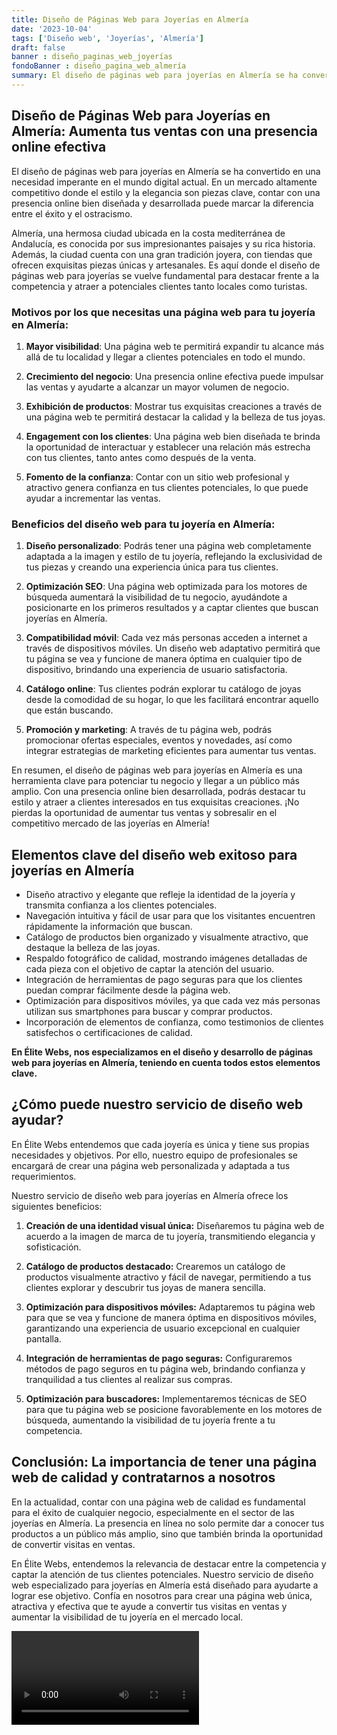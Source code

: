 ```yaml
---
title: Diseño de Páginas Web para Joyerías en Almería
date: '2023-10-04'
tags: ['Diseño web', 'Joyerías', 'Almería']
draft: false
banner : diseño_paginas_web_joyerías
fondoBanner : diseño_pagina_web_almería
summary: El diseño de páginas web para joyerías en Almería se ha convertido en una necesidad imperante en el mundo digital actual. En un mercado altamente competitivo donde el estilo y la elegancia son piezas clave, contar con una presencia online bien diseñada y desarrollada puede marcar la diferencia entre el éxito y el ostracismo.
---
```


## Diseño de Páginas Web para Joyerías en Almería: Aumenta tus ventas con una presencia online efectiva

El diseño de páginas web para joyerías en Almería se ha convertido en una necesidad imperante en el mundo digital actual. En un mercado altamente competitivo donde el estilo y la elegancia son piezas clave, contar con una presencia online bien diseñada y desarrollada puede marcar la diferencia entre el éxito y el ostracismo.

Almería, una hermosa ciudad ubicada en la costa mediterránea de Andalucía, es conocida por sus impresionantes paisajes y su rica historia. Además, la ciudad cuenta con una gran tradición joyera, con tiendas que ofrecen exquisitas piezas únicas y artesanales. Es aquí donde el diseño de páginas web para joyerías se vuelve fundamental para destacar frente a la competencia y atraer a potenciales clientes tanto locales como turistas.

### Motivos por los que necesitas una página web para tu joyería en Almería:

1. **Mayor visibilidad**: Una página web te permitirá expandir tu alcance más allá de tu localidad y llegar a clientes potenciales en todo el mundo.

2. **Crecimiento del negocio**: Una presencia online efectiva puede impulsar las ventas y ayudarte a alcanzar un mayor volumen de negocio.

3. **Exhibición de productos**: Mostrar tus exquisitas creaciones a través de una página web te permitirá destacar la calidad y la belleza de tus joyas.

4. **Engagement con los clientes**: Una página web bien diseñada te brinda la oportunidad de interactuar y establecer una relación más estrecha con tus clientes, tanto antes como después de la venta.

5. **Fomento de la confianza**: Contar con un sitio web profesional y atractivo genera confianza en tus clientes potenciales, lo que puede ayudar a incrementar las ventas.

### Beneficios del diseño web para tu joyería en Almería:

1. **Diseño personalizado**: Podrás tener una página web completamente adaptada a la imagen y estilo de tu joyería, reflejando la exclusividad de tus piezas y creando una experiencia única para tus clientes.

2. **Optimización SEO**: Una página web optimizada para los motores de búsqueda aumentará la visibilidad de tu negocio, ayudándote a posicionarte en los primeros resultados y a captar clientes que buscan joyerías en Almería.

3. **Compatibilidad móvil**: Cada vez más personas acceden a internet a través de dispositivos móviles. Un diseño web adaptativo permitirá que tu página se vea y funcione de manera óptima en cualquier tipo de dispositivo, brindando una experiencia de usuario satisfactoria.

4. **Catálogo online**: Tus clientes podrán explorar tu catálogo de joyas desde la comodidad de su hogar, lo que les facilitará encontrar aquello que están buscando.

5. **Promoción y marketing**: A través de tu página web, podrás promocionar ofertas especiales, eventos y novedades, así como integrar estrategias de marketing eficientes para aumentar tus ventas.

En resumen, el diseño de páginas web para joyerías en Almería es una herramienta clave para potenciar tu negocio y llegar a un público más amplio. Con una presencia online bien desarrollada, podrás destacar tu estilo y atraer a clientes interesados en tus exquisitas creaciones. ¡No pierdas la oportunidad de aumentar tus ventas y sobresalir en el competitivo mercado de las joyerías en Almería!

<GifSeo />

<Cta />

## Elementos clave del diseño web exitoso para joyerías en Almería

- Diseño atractivo y elegante que refleje la identidad de la joyería y transmita confianza a los clientes potenciales.
- Navegación intuitiva y fácil de usar para que los visitantes encuentren rápidamente la información que buscan.
- Catálogo de productos bien organizado y visualmente atractivo, que destaque la belleza de las joyas.
- Respaldo fotográfico de calidad, mostrando imágenes detalladas de cada pieza con el objetivo de captar la atención del usuario.
- Integración de herramientas de pago seguras para que los clientes puedan comprar fácilmente desde la página web.
- Optimización para dispositivos móviles, ya que cada vez más personas utilizan sus smartphones para buscar y comprar productos.
- Incorporación de elementos de confianza, como testimonios de clientes satisfechos o certificaciones de calidad.

**En Élite Webs, nos especializamos en el diseño y desarrollo de páginas web para joyerías en Almería, teniendo en cuenta todos estos elementos clave.**

## ¿Cómo puede nuestro servicio de diseño web ayudar?

En Élite Webs entendemos que cada joyería es única y tiene sus propias necesidades y objetivos. Por ello, nuestro equipo de profesionales se encargará de crear una página web personalizada y adaptada a tus requerimientos.

Nuestro servicio de diseño web para joyerías en Almería ofrece los siguientes beneficios:

1. **Creación de una identidad visual única:** Diseñaremos tu página web de acuerdo a la imagen de marca de tu joyería, transmitiendo elegancia y sofisticación.

2. **Catálogo de productos destacado:** Crearemos un catálogo de productos visualmente atractivo y fácil de navegar, permitiendo a tus clientes explorar y descubrir tus joyas de manera sencilla.

3. **Optimización para dispositivos móviles:** Adaptaremos tu página web para que se vea y funcione de manera óptima en dispositivos móviles, garantizando una experiencia de usuario excepcional en cualquier pantalla.

4. **Integración de herramientas de pago seguras:** Configuraremos métodos de pago seguros en tu página web, brindando confianza y tranquilidad a tus clientes al realizar sus compras.

5. **Optimización para buscadores:** Implementaremos técnicas de SEO para que tu página web se posicione favorablemente en los motores de búsqueda, aumentando la visibilidad de tu joyería frente a tu competencia.

## Conclusión: La importancia de tener una página web de calidad y contratarnos a nosotros

En la actualidad, contar con una página web de calidad es fundamental para el éxito de cualquier negocio, especialmente en el sector de las joyerías en Almería. La presencia en línea no solo permite dar a conocer tus productos a un público más amplio, sino que también brinda la oportunidad de convertir visitas en ventas.

En Élite Webs, entendemos la relevancia de destacar entre la competencia y captar la atención de tus clientes potenciales. Nuestro servicio de diseño web especializado para joyerías en Almería está diseñado para ayudarte a lograr ese objetivo. Confía en nosotros para crear una página web única, atractiva y efectiva que te ayude a convertir tus visitas en ventas y aumentar la visibilidad de tu joyería en el mercado local.

<Video />

<CtaBot job='Joyerías' city='Almería'/>

<Gmaps query='Almería+españa+maps' />